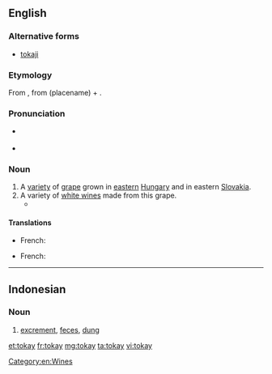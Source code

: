 {{also|tokaý}}
==English==

===Alternative forms===
* [[tokaji]]

===Etymology===
From {{etyl|hu|en}} {{term|tokaji||of Tokay|lang=hu}}, from {{term|Tokaj|lang=hu}} (placename) + {{term|-i|lang=hu||originating from}}.

===Pronunciation===
* {{a|UK}} {{IPA|/təʊˈkeɪ/}}
* {{a|US}} {{IPA|/toʊˈkeɪ/}}

===Noun===
{{en-noun}}

# A [[variety]] of [[grape]] grown in [[eastern]] [[Hungary]] and in eastern [[Slovakia]].
# A variety of [[white wine]]s made from this grape.
#* {{quote-news|year=2009|date=February 25|author=Eric Asimov|title=Asian Fusion, via the Wine List|work=New York Times|url=http://www.nytimes.com/2009/02/25/dining/25pour.html
|passage=It was made from the furmint grape, which is better known in Hungary’s lusciously sweet '''tokays''', but this was delicate, floral and just right with a tart chicken curry dish.}}

====Translations====
{{trans-top|variety of grape}}
* French: {{t+|fr|tokay|m}}
{{trans-mid}}
{{trans-bottom}}

{{trans-top|wine made from this grape}}
* French: {{t+|fr|tokay|m}}
{{trans-mid}}
{{trans-bottom}}

[[Category:en:Wines]]

----

==Indonesian==

===Noun===
{{id-noun}}

# {{context|slang|lang=id}} [[excrement]], [[feces]], [[dung]]

[[et:tokay]]
[[fr:tokay]]
[[mg:tokay]]
[[ta:tokay]]
[[vi:tokay]]